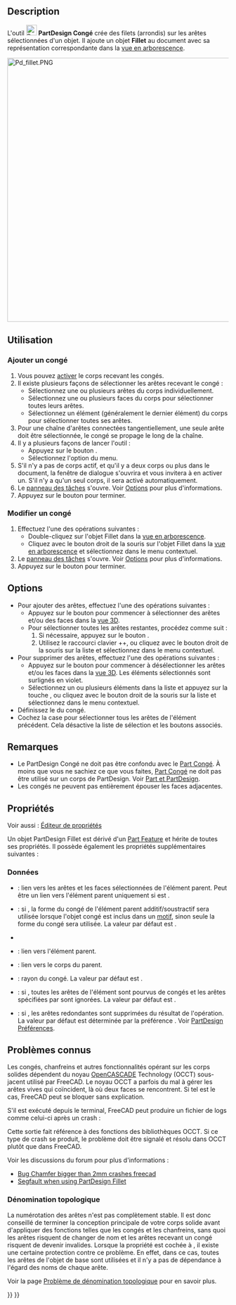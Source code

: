 <languages/>

{{Docnav/fr
|[[PartDesign_Boolean/fr|Opération booléenne]]
|[[PartDesign_Chamfer/fr|Chanfrein]]
|[[PartDesign_Workbench/fr|Atelier PartDesign]]
|IconL=PartDesign_Boolean.svg
|IconR=PartDesign_Chamfer.svg
|IconC=Workbench_PartDesign.svg
}}

{{GuiCommand/fr
|Name=PartDesign Fillet
|Name/fr=PartDesign Congé 
|MenuLocation=PartDesign → Appliquer une fonction d'habillage → Congé
|Workbenches=[[PartDesign_Workbench/fr|PartDesign]]
|SeeAlso=[[PartDesign_Chamfer/fr|PartDesign Chanfrein]]
}}

== Description ==

L'outil [[Image:PartDesign_Fillet.svg|24px]] '''PartDesign Congé''' crée des filets (arrondis) sur les arêtes sélectionnées d'un objet. Il ajoute un objet '''Fillet''' au document avec sa représentation correspondante dans la [[Tree_view/fr|vue en arborescence]].

[[Image:Pd_fillet.PNG|600px]]
{{Caption|Cube avec des congés sur toutes les arêtes}}

<span id="Usage"></span>
== Utilisation ==

<span id="Add_a_fillet"></span>
=== Ajouter un congé ===

# Vous pouvez [[PartDesign_Body/fr#Statut_actif|activer]] le corps recevant les congés.
# Il existe plusieurs façons de sélectionner les arêtes recevant le congé :
#* Sélectionnez une ou plusieurs arêtes du corps individuellement.
#* Sélectionnez une ou plusieurs faces du corps pour sélectionner toutes leurs arêtes.
#* Sélectionnez un élément (généralement le dernier élément) du corps pour sélectionner toutes ses arêtes.
# Pour une chaîne d'arêtes connectées tangentiellement, une seule arête doit être sélectionnée, le congé se propage le long de la chaîne.
# Il y a plusieurs façons de lancer l'outil :
#* Appuyez sur le bouton {{Button|[[Image:PartDesign_Fillet.svg|16px]] [[PartDesign_Fillet/fr|Congé]]}}.
#* Sélectionnez l'option {{MenuCommand|PartDesign → Appliquer une fonction d'habillage → [[Image:PartDesign_Fillet.svg|16px]] Congé}} du menu.
# S'il n'y a pas de corps actif, et qu'il y a deux corps ou plus dans le document, la fenêtre de dialogue {{MenuCommand|Corps actif requis}} s'ouvrira et vous invitera à en activer un. S'il n'y a qu'un seul corps, il sera activé automatiquement.
# Le [[Task_panel/fr|panneau des tâches]] {{MenuCommand|Paramètres du congé}} s'ouvre. Voir [[#Options|Options]] pour plus d'informations.
# Appuyez sur le bouton {{Button|OK}} pour terminer.

<span id="Edit_a_fillet"></span>
=== Modifier un congé ===

# Effectuez l'une des opérations suivantes :
#* Double-cliquez sur l'objet Fillet dans la [[Tree_view/fr|vue en arborescence]].
#* Cliquez avec le bouton droit de la souris sur l'objet Fillet dans la [[Tree_view/fr|vue en arborescence]] et sélectionnez {{MenuCommand|Modifier le congé}} dans le menu contextuel.
# Le [[Task_panel/fr|panneau des tâches]] {{MenuCommand|Paramètres du congé}} s'ouvre. Voir [[#Options|Options]] pour plus d'informations.
# Appuyez sur le bouton {{Button|OK}} pour terminer.

==Options==

* Pour ajouter des arêtes, effectuez l'une des opérations suivantes :
** Appuyez sur le bouton {{Button|Ajouter}} pour commencer à sélectionner des arêtes et/ou des faces dans la [[3D_view/fr|vue 3D]].
** Pour sélectionner toutes les arêtes restantes, procédez comme suit :
**# Si nécessaire, appuyez sur le bouton {{Button|Ajouter}}.
**# Utilisez le raccourci clavier {{KEY|Ctrl}}+{{KEY|Shift}}+{{KEY|A}}, ou cliquez avec le bouton droit de la souris sur la liste et sélectionnez {{MenuCommand|Ajouter toutes les arêtes}} dans le menu contextuel.
* Pour supprimer des arêtes, effectuez l'une des opérations suivantes :
** Appuyez sur le bouton {{Button|Supprimer}} pour commencer à désélectionner les arêtes et/ou les faces dans la [[3D_view/fr|vue 3D]]. Les éléments sélectionnés sont surlignés en violet.
** Sélectionnez un ou plusieurs éléments dans la liste et appuyez sur la touche {{KEY|Suppr}}, ou cliquez avec le bouton droit de la souris sur la liste et sélectionnez {{MenuCommand|Supprimer}} dans le menu contextuel.
* Définissez le {{MenuCommand|Rayon}} du congé.
* Cochez la case {{MenuCommand|Ajouter toutes les arêtes}} pour sélectionner tous les arêtes de l'élément précédent. Cela désactive la liste de sélection et les boutons associés.

<span id="Notes"></span>
== Remarques ==

* Le PartDesign Congé ne doit pas être confondu avec le [[Part_Fillet/fr|Part Congé]]. À moins que vous ne sachiez ce que vous faites, [[Part_Fillet/fr|Part Congé]] ne doit pas être utilisé sur un corps de PartDesign. Voir [[Part_and_PartDesign/fr|Part et PartDesign]].
* Les congés ne peuvent pas entièrement épouser les faces adjacentes.

<span id="Properties"></span>
==Propriétés==

Voir aussi : [[Property_editor/fr|Éditeur de propriétés]]

Un objet PartDesign Fillet est dérivé d'un [[Part_Feature/fr|Part Feature]] et hérite de toutes ses propriétés. Il possède également les propriétés supplémentaires suivantes :

<span id="Data"></span>
===Données===

{{Properties_Title|Base}}

* {{PropertyData|Base|LinkSub}} : lien vers les arêtes et les faces sélectionnées de l'élément parent. Peut être un lien vers l'élément parent uniquement si {{PropertyData|Use All Edges}} est {{TRUE}}.
* {{PropertyData|Support Transform|Bool}} : si {{TRUE}}, la forme du congé de l'élément parent additif/soustractif sera utilisée lorsque l'objet congé est inclus dans un [[PartDesign_Workbench/fr#Outils_de_transformation|motif]], sinon seule la forme du congé sera utilisée. La valeur par défaut est {{FALSE}}.
* {{PropertyData|Add Sub Shape|PartShape|hidden}}
* {{PropertyData|Base Feature|Link|hidden}} : lien vers l'élément parent.
* {{PropertyData|_ Body|LinkHidden|hidden}} : lien vers le corps du parent.

{{Properties_Title|Fillet}}

* {{PropertyData|Radius|QuantityConstraint}} : rayon du congé. La valeur par défaut est {{value|1 mm}}.
* {{PropertyData|Use All Edges|Bool}} : si {{TRUE}}, toutes les arêtes de l'élément sont pourvus de congés et les arêtes spécifiées par {{PropertyData|Base}} sont ignorées. La valeur par défaut est {{FALSE}}.

{{Properties_Title|Part Design}}

* {{PropertyData|Refine|Bool}} : si {{TRUE}}, les arêtes redondantes sont supprimées du résultat de l'opération. La valeur par défaut est déterminée par la préférence {{MenuCommand|Affiner les modèles automatiquement après une opération sur une esquisse}}. Voir [[PartDesign_Preferences/fr#G.C3.A9n.C3.A9ral|PartDesign Préférences]].

<span id="Known_issues"></span>
== Problèmes connus ==

Les congés, chanfreins et autres fonctionnalités opérant sur les corps solides dépendent du noyau [[OpenCASCADE/fr|OpenCASCADE]] Technology (OCCT) sous-jacent utilisé par FreeCAD. Le noyau OCCT a parfois du mal à gérer les arêtes vives qui coïncident, là où deux faces se rencontrent. Si tel est le cas, FreeCAD peut se bloquer sans explication.

S'il est exécuté depuis le terminal, FreeCAD peut produire un fichier de logs comme celui-ci après un crash :

{{code|lang=text|code=
#1  0x7fff63d660ba in BRep_Tool::Curve(TopoDS_Edge const&, TopLoc_Location&, double&, double&) from /usr/lib/x86_64-linux-gnu/libTKBRep.so.7+0x2a
#2  0x7fff63d69546 in BRep_Tool::Curve(TopoDS_Edge const&, double&, double&) from /usr/lib/x86_64-linux-gnu/libTKBRep.so.7+0x46
#3  0x7fff71f4fef5 in ChFi3d_Builder::PerformIntersectionAtEnd(int) from /usr/lib/x86_64-linux-gnu/libTKFillet.so.7+0x3b05
#4  0x7fff71f58307 in ChFi3d_Builder::PerformOneCorner(int, bool) from /usr/lib/x86_64-linux-gnu/libTKFillet.so.7+0x1097
#5  0x7fff71ef6218 in ChFi3d_Builder::PerformFilletOnVertex(int) from /usr/lib/x86_64-linux-gnu/libTKFillet.so.7+0x4e8
#6  0x7fff71ef71d1 in ChFi3d_Builder::Compute() from /usr/lib/x86_64-linux-gnu/libTKFillet.so.7+0xe31
#7  0x7fff720ad7c3 in BRepFilletAPI_MakeChamfer::Build() from /usr/lib/x86_64-linux-gnu/libTKFillet.so.7+0x33
#8  0x7fff723be48e in PartDesign::Chamfer::execute() from /usr/lib/freecad-daily/lib/_PartDesign.so+0x60e
...
}}

Cette sortie fait référence à des fonctions des bibliothèques OCCT. Si ce type de crash se produit, le problème doit être signalé et résolu dans OCCT plutôt que dans FreeCAD.

Voir les discussions du forum pour plus d'informations :
*[https://forum.freecadweb.org/viewtopic.php?p=263818#p263818 Bug Chamfer bigger than 2mm crashes freecad]
*[https://forum.freecadweb.org/viewtopic.php?p=264827#p264827 Segfault when using PartDesign Fillet]

<span id="Topological_naming"></span>
=== Dénomination topologique === 

La numérotation des arêtes n'est pas complètement stable. Il est donc conseillé de terminer la conception principale de votre corps solide avant d'appliquer des fonctions telles que les congés et les chanfreins, sans quoi les arêtes risquent de changer de nom et les arêtes recevant un congé risquent de devenir invalides. Lorsque la propriété {{PropertyData|Use All Edges}} est cochée à {{TRUE}}, il existe une certaine protection contre ce problème. En effet, dans ce cas, toutes les arêtes de l'objet de base sont utilisées et il n'y a pas de dépendance à l'égard des noms de chaque arête.

Voir la page [[Topological_naming_problem/fr|Problème de dénomination topologique]] pour en savoir plus.


{{Docnav/fr
|[[PartDesign_Boolean/fr|Opération booléenne]]
|[[PartDesign_Chamfer/fr|Chanfrein]]
|[[PartDesign_Workbench/fr|Atelier PartDesign]]
|IconL=PartDesign_Boolean.svg
|IconR=PartDesign_Chamfer.svg
|IconC=Workbench_PartDesign.svg
}}

{{PartDesign Tools navi{{#translation:}}}}
{{Userdocnavi{{#translation:}}}}